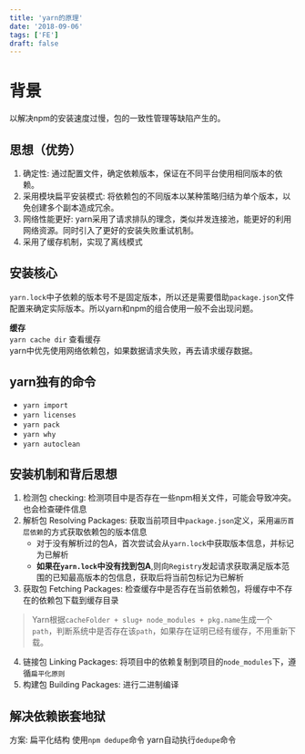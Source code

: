 ```yaml
---
title: 'yarn的原理'
date: '2018-09-06'
tags: ['FE']
draft: false
---
```


# 背景

以解决npm的安装速度过慢，包的一致性管理等缺陷产生的。  

## 思想（优势）

1. 确定性: 通过配置文件，确定依赖版本，保证在不同平台使用相同版本的依赖。
2. 采用模块扁平安装模式: 将依赖包的不同版本以某种策略归结为单个版本，以免创建多个副本造成冗余。
3. 网络性能更好: yarn采用了请求排队的理念，类似并发连接池，能更好的利用网络资源。同时引入了更好的安装失败重试机制。
4. 采用了缓存机制，实现了离线模式

## 安装核心

`yarn.lock`中子依赖的版本号不是固定版本，所以还是需要借助`package.json`文件配置来确定实际版本。所以yarn和npm的组合使用一般不会出现问题。

**缓存**  
`yarn cache dir` 查看缓存  
yarn中优先使用网络依赖包，如果数据请求失败，再去请求缓存数据。

## yarn独有的命令

- `yarn import`
- `yarn licenses`
- `yarn pack`
- `yarn why`
- `yarn autoclean`

## 安装机制和背后思想

1. 检测包   checking: 检测项目中是否存在一些npm相关文件，可能会导致冲突。也会检查硬件信息
2. 解析包   Resolving Packages: 获取当前项目中`package.json`定义，采用`遍历首层依赖`的方式获取依赖包的版本信息  
    - 对于没有解析过的包A，首次尝试会从`yarn.lock`中获取版本信息，并标记为已解析
    - **如果在`yarn.lock`中没有找到包A**,则向`Registry`发起请求获取满足版本范围的已知最高版本的包信息，获取后将当前包标记为已解析
3. 获取包   Fetching Packages: 检查缓存中是否存在当前依赖包，将缓存中不存在的依赖包下载到缓存目录

> Yarn根据`cacheFolder + slug+ node_modules + pkg.name`生成一个`path`，判断系统中是否存在该`path`，如果存在证明已经有缓存，不用重新下载。

4. 链接包   Linking Packages: 将项目中的依赖复制到项目的`node_modules`下，遵循`扁平化原则`
5. 构建包   Building Packages: 进行二进制编译

## 解决依赖嵌套地狱

方案: 扁平化结构
使用`npm dedupe`命令
yarn自动执行`dedupe`命令
